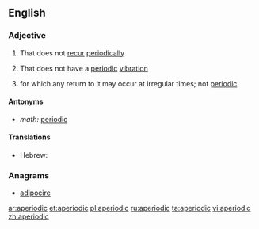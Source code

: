 ==English==

===Adjective===
{{en-adj}}

# That does not [[recur]] [[periodically]]
#{{physics}} That does not have a [[periodic]] [[vibration]]
# {{math|stochastic processes|of a [[state]]}} for which any return to it may occur at irregular times; not [[periodic]].

====Antonyms====
* ''math:'' [[periodic]]

====Translations====
{{trans-top|math: of a state}}
* Hebrew: {{t|he|לא מחזורי|tr=ló machzorí}}
{{trans-mid}}
{{trans-bottom}}

===Anagrams===
* [[adipocire#English|adipocire]]

[[ar:aperiodic]]
[[et:aperiodic]]
[[pl:aperiodic]]
[[ru:aperiodic]]
[[ta:aperiodic]]
[[vi:aperiodic]]
[[zh:aperiodic]]